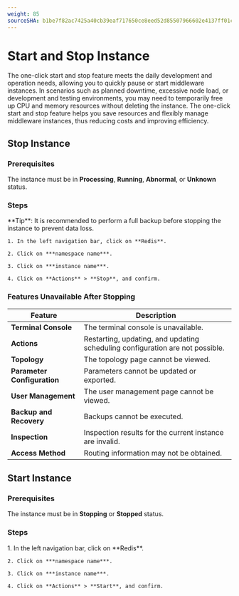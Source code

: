 ```yaml
---
weight: 85
sourceSHA: b1be7f82ac7425a40cb39eaf717650ce8eed52d85507966602e4137ff01ceedc
---
```


# Start and Stop Instance

The one-click start and stop feature meets the daily development and operation needs, allowing you to quickly pause or start middleware instances. In scenarios such as planned downtime, excessive node load, or development and testing environments, you may need to temporarily free up CPU and memory resources without deleting the instance. The one-click start and stop feature helps you save resources and flexibly manage middleware instances, thus reducing costs and improving efficiency.

## Stop Instance

### Prerequisites

The instance must be in **Processing**, **Running**, **Abnormal**, or **Unknown** status.

### Steps

<Tabs>
  <Tab label="Web Console">
    **Tip**: It is recommended to perform a full backup before stopping the instance to prevent data loss.

    1. In the left navigation bar, click on **Redis**.

    2. Click on ***namespace name***.

    3. Click on ***instance name***.

    4. Click on **Actions** > **Stop**, and confirm.
  </Tab>
</Tabs>

### Features Unavailable After Stopping

| Feature        | Description              |
| --------- | --------------- |
| **Terminal Console** | The terminal console is unavailable.      |
| **Actions**    | Restarting, updating, and updating scheduling configuration are not possible. |
| **Topology**    | The topology page cannot be viewed.        |
| **Parameter Configuration**  | Parameters cannot be updated or exported.    |
| **User Management**  | The user management page cannot be viewed.      |
| **Backup and Recovery**  | Backups cannot be executed.         |
| **Inspection**    | Inspection results for the current instance are invalid.   |
| **Access Method**  | Routing information may not be obtained.     |

## Start Instance

### Prerequisites

The instance must be in **Stopping** or **Stopped** status.

### Steps

<Tabs>
  <Tab label="Web Console">
    1. In the left navigation bar, click on **Redis**.

    2. Click on ***namespace name***.

    3. Click on ***instance name***.

    4. Click on **Actions** > **Start**, and confirm.
  </Tab>
</Tabs>
